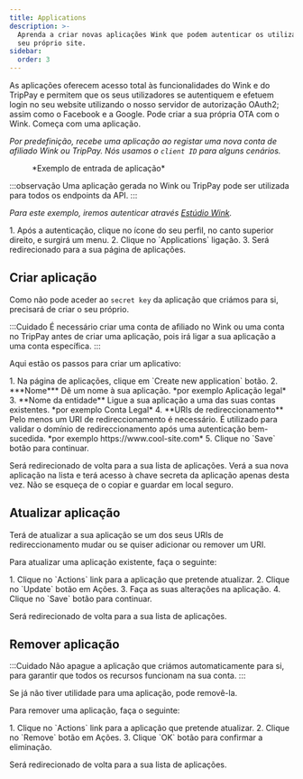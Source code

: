 ```yaml
---
title: Applications
description: >-
  Aprenda a criar novas aplicações Wink que podem autenticar os utilizadores no
  seu próprio site.
sidebar:
  order: 3
---
```


As aplicações oferecem acesso total às funcionalidades do Wink e do TripPay e permitem que os seus utilizadores se autentiquem e efetuem login no seu website utilizando o nosso servidor de autorização OAuth2; assim como o Facebook e a Google.
Pode criar a sua própria OTA com o Wink. Começa com uma aplicação.

*Por predefinição, recebe uma aplicação ao registar uma nova conta de afiliado Wink ou TripPay. Nós usamos o `client ID` para alguns cenários.*

<figure>
  <CloudinaryImage width="350" height="215" resize="scale" quality="best" alt="Aplicação de exemplo" src="academy/application" errorImage="noimage_opaque_nyrtl0.png" />

  <figcaption>*Exemplo de entrada de aplicação*</figcaption>
</figure>


:::observação
Uma aplicação gerada no Wink ou TripPay pode ser utilizada para todos os endpoints da API.
:::

*Para este exemplo, iremos autenticar através [Estúdio Wink](https://studio.wink.travel).*

<Steps>
  1. Após a autenticação, clique no ícone do seu perfil, no canto superior direito, e surgirá um menu.
  2. Clique no `Applications` ligação.
  3. Será redirecionado para a sua página de aplicações.
</Steps>


## Criar aplicação

Como não pode aceder ao `secret key` da aplicação que criámos para si, precisará de criar o seu próprio.

:::Cuidado
É necessário criar uma conta de afiliado no Wink ou uma conta no TripPay antes de criar uma aplicação, pois irá ligar a sua aplicação a uma conta específica.
:::

Aqui estão os passos para criar um aplicativo:

<Steps>
  1. Na página de aplicações, clique em `Create new application` botão.
  2. ***Nome*** Dê um nome à sua aplicação. *por exemplo Aplicação legal*
  3. **Nome da entidade** Ligue a sua aplicação a uma das suas contas existentes. *por exemplo Conta Legal*
  4. **URIs de redireccionamento** Pelo menos um URI de redireccionamento é necessário. É utilizado para validar o domínio de redireccionamento após uma autenticação bem-sucedida. *por exemplo https://www.cool-site.com*
  5. Clique no `Save` botão para continuar.
</Steps>


Será redirecionado de volta para a sua lista de aplicações. Verá a sua nova aplicação na lista e terá acesso à chave secreta da aplicação apenas desta vez. Não se esqueça de o copiar e guardar em local seguro.

## Atualizar aplicação

Terá de atualizar a sua aplicação se um dos seus URIs de redireccionamento mudar ou se quiser adicionar ou remover um URI.

Para atualizar uma aplicação existente, faça o seguinte:

<Steps>
  1. Clique no `Actions` link para a aplicação que pretende atualizar.
  2. Clique no `Update` botão em Ações.
  3. Faça as suas alterações na aplicação.
  4. Clique no `Save` botão para continuar.
</Steps>


Será redirecionado de volta para a sua lista de aplicações.

## Remover aplicação

:::Cuidado
Não apague a aplicação que criámos automaticamente para si, para garantir que todos os recursos funcionam na sua conta.
:::

Se já não tiver utilidade para uma aplicação, pode removê-la.

Para remover uma aplicação, faça o seguinte:

<Steps>
  1. Clique no `Actions` link para a aplicação que pretende atualizar.
  2. Clique no `Remove` botão em Ações.
  3. Clique `OK` botão para confirmar a eliminação.
</Steps>


Será redirecionado de volta para a sua lista de aplicações.

